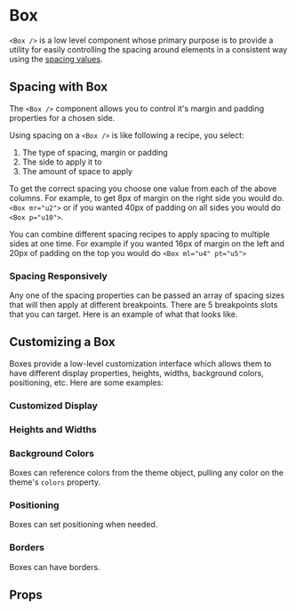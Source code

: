 
<Meta component={Box} title="Docs/Box" />

# Box

`<Box />` is a low level component whose primary purpose is to provide a utility for easily controlling the spacing around elements in a consistent way using the [spacing values](/#!/Spacing).

<Editor code={storyBasic} />

## Spacing with Box

The `<Box />` component allows you to control it's margin and padding properties for a chosen side.

Using spacing on a `<Box />` is like following a recipe, you select:

1. The type of spacing, margin or padding
1. The side to apply it to
1. The amount of space to apply

To get the correct spacing you choose one value from each of the above columns. For example, to get 8px of margin on the right side you would do. `<Box mr="u2">` or if you wanted 40px of padding on all sides you would do `<Box p="u10">`.

You can combine different spacing recipes to apply spacing to multiple sides at one time. For example if you wanted 16px of margin on the left and 20px of padding on the top you would do `<Box ml="u4" pt="u5">`

<Editor code={storySpacing} />

### Spacing Responsively

Any one of the spacing properties can be passed an array of spacing sizes that will then apply at different breakpoints. There are 5 breakpoints slots that you can target. Here is an example of what that looks like.

<Editor code={storySpacingResponsively} />

## Customizing a Box

Boxes provide a low-level customization interface which allows them to have different display properties, heights, widths, background colors, positioning, etc. Here are some examples:

### Customized Display

<Editor code={storyCustomized} />

### Heights and Widths

<Editor code={storyHeightsWidths} />

### Background Colors

Boxes can reference colors from the theme object, pulling any color on the theme's `colors` property.

<Editor code={storyBackgroundColors} />

### Positioning

Boxes can set positioning when needed.

<Editor code={storyPositioning} />

### Borders

Boxes can have borders.

<Editor code={storyBorders} />

## Props

<ArgsTable of={Box} exclude={excludedProps} />
